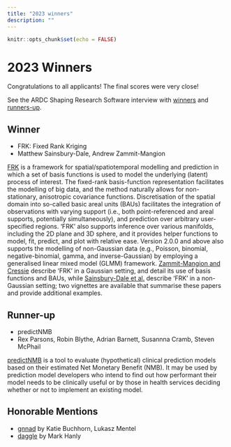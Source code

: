 ```yaml
---
title: "2023 winners"
description: ""
---
```


```r
knitr::opts_chunk$set(echo = FALSE)
```

# <i class="fas fa-trophy"></i> 2023 Winners

Congratulations to all applicants! The final scores were very close!

See the ARDC Shaping Research Software interview with [winners](https://ardc.edu.au/article/shaping-research-software-an-interview-with-matthew-sainsbury-dale-and-andrew-zammit-mangion/) and [runners-up](https://ardc.edu.au/article/shaping-research-software-an-interview-with-the-predictnmb-team/).

## Winner

- FRK: Fixed Rank Kriging
- Matthew Sainsbury-Dale, Andrew Zammit-Mangion

[FRK](https://andrewzm.github.io/FRK/) is a framework for spatial/spatiotemporal modelling and prediction in which a set of basis functions is used to model the underlying (latent) process of interest. The fixed-rank basis-function representation facilitates the modelling of big data, and the method naturally allows for non-stationary, anisotropic covariance functions. Discretisation of the spatial domain into so-called basic areal units (BAUs) facilitates the integration of observations with varying support (i.e., both point-referenced and areal supports, potentially simultaneously), and prediction over arbitrary user-specified regions. 'FRK' also supports inference over various manifolds, including the 2D plane and 3D sphere, and it provides helper functions to model, fit, predict, and plot with relative ease. Version 2.0.0 and above also supports the modelling of non-Gaussian data (e.g., Poisson, binomial, negative-binomial, gamma, and inverse-Gaussian) by employing a generalised linear mixed model (GLMM) framework. [Zammit-Mangion and Cressie](https://www.jstatsoft.org/article/view/v098i04) describe 'FRK' in a Gaussian setting, and detail its use of basis functions and BAUs, while [Sainsbury-Dale et al.](https://arxiv.org/abs/2110.02507) describe 'FRK' in a non-Gaussian setting; two vignettes are available that summarise these papers and provide additional examples.

## Runner-up

- predictNMB
- Rex Parsons, Robin Blythe, Adrian Barnett, Susannna Cramb, Steven McPhail 

[predictNMB](https://docs.ropensci.org/predictNMB/index.html) is a tool to evaluate (hypothetical) clinical prediction models based on their estimated Net Monetary Benefit (NMB). It may be used by prediction model developers who intend to find out how performant their model needs to be clinically useful or by those in health services deciding whether or not to implement an existing model.

## Honorable Mentions

- [gnnad](https://github.com/KatieBuc/gnnad) by Katie Buchhorn, Lukasz Mentel
- [daggle](https://cbdrh.shinyapps.io/daggle/) by Mark Hanly 
